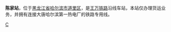 {{Infobox China railway station 
|车站名称 = 陈家站
|车站名称拼音 = Chenjia
|车站位置 = [[黑龙江省|黑龙江省]][[哈尔滨市|哈尔滨市]][[道里区|道里区]]
|车站代码 = 55810<ref>{{cite book|title=中华人民共和国铁路车站代码（GB/T 10302-2010）|publisher=中国标准出版社|year=2010|isbn=155066140495|ignore-isbn-error=true|pages=5}}</ref>
|电报码 = CJB
|拼音码 = CJI
|线路 = [[王万铁路|王万铁路]]
|owned = [[哈尔滨局集团|哈尔滨局集团]]哈尔滨车务段滨绥区段
|车站等级 = 
}}

'''陈家站'''，位于[[黑龙江省|黑龙江省]][[哈尔滨市|哈尔滨市]][[道里区|道里区]]，是[[王万铁路|王万铁路]]沿线车站，本站仅办理货运业务，并拥有连接大唐哈尔滨第一热电厂的铁路专用线。

{{China-rail-stub}}
{{王万铁路}}

[[Category:哈尔滨市铁路车站|C]]